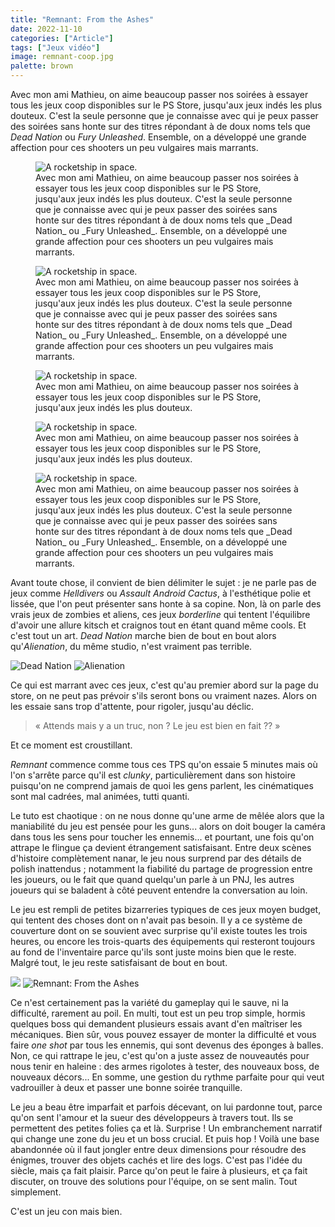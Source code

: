 ```yaml
---
title: "Remnant: From the Ashes"
date: 2022-11-10
categories: ["Article"]
tags: ["Jeux vidéo"]
image: remnant-coop.jpg
palette: brown
---
```



Avec mon ami Mathieu, on aime beaucoup passer nos soirées à essayer tous les jeux coop disponibles sur le PS Store, jusqu'aux jeux indés les plus douteux. C'est la seule personne que je connaisse avec qui je peux passer des soirées sans honte sur des titres répondant à de doux noms tels que _Dead Nation_ ou _Fury Unleashed_. Ensemble, on a développé une grande affection pour ces shooters un peu vulgaires mais marrants.

<figure>
	<img src={alienation} alt="A rocketship in space." />
	<figcaption>
		Avec mon ami Mathieu, on aime beaucoup passer nos soirées à essayer tous les jeux coop
		disponibles sur le PS Store, jusqu'aux jeux indés les plus douteux. C'est la seule personne que
		je connaisse avec qui je peux passer des soirées sans honte sur des titres répondant à de doux
		noms tels que _Dead Nation_ ou _Fury Unleashed_. Ensemble, on a développé une grande affection
		pour ces shooters un peu vulgaires mais marrants.
	</figcaption>
</figure>

<Gallery wide>
	<figure>
		<img src={alienation} alt="A rocketship in space." />
		<figcaption>
			Avec mon ami Mathieu, on aime beaucoup passer nos soirées à essayer tous les jeux coop
			disponibles sur le PS Store, jusqu'aux jeux indés les plus douteux. C'est la seule personne
			que je connaisse avec qui je peux passer des soirées sans honte sur des titres répondant à de
			doux noms tels que _Dead Nation_ ou _Fury Unleashed_. Ensemble, on a développé une grande
			affection pour ces shooters un peu vulgaires mais marrants.
		</figcaption>
	</figure>
	<figure>
		<img src={alienation} alt="A rocketship in space." />
		<figcaption>
			Avec mon ami Mathieu, on aime beaucoup passer nos soirées à essayer tous les jeux coop
			disponibles sur le PS Store, jusqu'aux jeux indés les plus douteux.
		</figcaption>
	</figure>
	<figure>
		<img src={alienation} alt="A rocketship in space." />
		<figcaption>
			Avec mon ami Mathieu, on aime beaucoup passer nos soirées à essayer tous les jeux coop
			disponibles sur le PS Store, jusqu'aux jeux indés les plus douteux.
		</figcaption>
	</figure>
</Gallery>

<Gallery full>
	<figure>
		<img src={alienation} alt="A rocketship in space." />
		<figcaption>
			Avec mon ami Mathieu, on aime beaucoup passer nos soirées à essayer tous les jeux coop
			disponibles sur le PS Store, jusqu'aux jeux indés les plus douteux. C'est la seule personne
			que je connaisse avec qui je peux passer des soirées sans honte sur des titres répondant à de
			doux noms tels que _Dead Nation_ ou _Fury Unleashed_. Ensemble, on a développé une grande
			affection pour ces shooters un peu vulgaires mais marrants.
		</figcaption>
	</figure>
</Gallery>

Avant toute chose, il convient de bien délimiter le sujet : je ne parle pas de jeux comme _Helldivers_
ou _Assault Android Cactus_, à l'esthétique polie et lissée, que l'on peut présenter sans honte à sa
copine. Non, là on parle des vrais jeux de zombies et aliens, ces jeux _borderline_ qui tentent l'équilibre
d'avoir une allure kitsch et craignos tout en étant quand même cools. Et c'est tout un art. _Dead Nation_
marche bien de bout en bout alors qu'_Alienation_, du même studio, n'est vraiment pas terrible.

<Gallery wide>![](dead-nation.jpeg "Dead Nation") ![](alienation.jpg "Alienation")</Gallery>

Ce qui est marrant avec ces jeux, c'est qu'au premier abord sur la page du store, on ne peut pas prévoir s'ils seront bons ou vraiment nazes. Alors on les essaie sans trop d'attente, pour rigoler, jusqu'au déclic.

> « Attends mais y a un truc, non ? Le jeu est bien en fait ?? »

Et ce moment est croustillant.

_Remnant_ commence comme tous ces TPS qu'on essaie 5 minutes mais où l'on s'arrête parce qu'il est _clunky_, particulièrement dans son histoire puisqu'on ne comprend jamais de quoi les gens parlent, les cinématiques sont mal cadrées, mal animées, tutti quanti.

Le tuto est chaotique : on ne nous donne qu'une arme de mêlée alors que la maniabilité du jeu est pensée pour les guns... alors on doit bouger la caméra dans tous les sens pour toucher les ennemis... et pourtant, une fois qu'on attrape le flingue ça devient étrangement satisfaisant. Entre deux scènes d'histoire complètement nanar, le jeu nous surprend par des détails de polish inattendus ; notamment la fiabilité du partage de progression entre les joueurs, ou le fait que quand quelqu'un parle à un PNJ, les autres joueurs qui se baladent à côté peuvent entendre la conversation au loin.

Le jeu est rempli de petites bizarreries typiques de ces jeux moyen budget, qui tentent des choses dont on n'avait pas besoin. Il y a ce système de couverture dont on se souvient avec surprise qu'il existe toutes les trois heures, ou encore les trois-quarts des équipements qui resteront toujours au fond de l'inventaire parce qu'ils sont juste moins bien que le reste. Malgré tout, le jeu reste satisfaisant de bout en bout.

<Gallery wide>![](remnant-coop.jpg) ![](remnant-singed.jpg "Remnant: From the Ashes")</Gallery>

Ce n'est certainement pas la variété du gameplay qui le sauve, ni la difficulté, rarement au poil. En multi, tout est un peu trop simple, hormis quelques boss qui demandent plusieurs essais avant d'en maîtriser les mécaniques. Bien sûr, vous pouvez essayer de monter la difficulté et vous faire _one shot_ par tous les ennemis, qui sont devenus des éponges à balles. Non, ce qui rattrape le jeu, c'est qu'on a juste assez de nouveautés pour nous tenir en haleine : des armes rigolotes à tester, des nouveaux boss, de nouveaux décors... En somme, une gestion du rythme parfaite pour qui veut vadrouiller à deux et passer une bonne soirée tranquille.

Le jeu a beau être imparfait et parfois décevant, on lui pardonne tout, parce qu'on sent l'amour et la sueur des développeurs à travers tout. Ils se permettent des petites folies ça et là. Surprise ! Un embranchement narratif qui change une zone du jeu et un boss crucial. Et puis hop ! Voilà une base abandonnée où il faut jongler entre deux dimensions pour résoudre des énigmes, trouver des objets cachés et lire des logs. C'est pas l'idée du siècle, mais ça fait plaisir. Parce qu'on peut le faire à plusieurs, et ça fait discuter, on trouve des solutions pour l'équipe, on se sent malin. Tout simplement.

C'est un jeu con mais bien.
